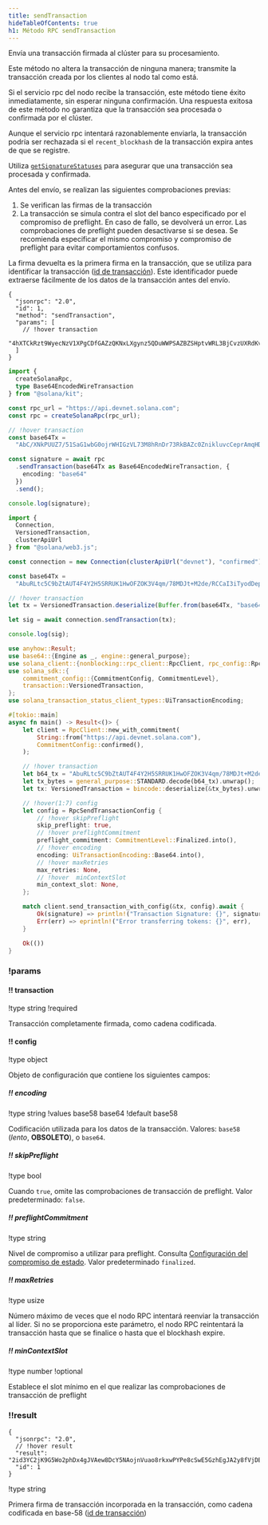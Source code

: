 ```yaml
---
title: sendTransaction
hideTableOfContents: true
h1: Método RPC sendTransaction
---
```


Envía una transacción firmada al clúster para su procesamiento.

Este método no altera la transacción de ninguna manera; transmite la transacción
creada por los clientes al nodo tal como está.

Si el servicio rpc del nodo recibe la transacción, este método tiene éxito
inmediatamente, sin esperar ninguna confirmación. Una respuesta exitosa de este
método no garantiza que la transacción sea procesada o confirmada por el
clúster.

Aunque el servicio rpc intentará razonablemente enviarla, la transacción podría
ser rechazada si el `recent_blockhash` de la transacción expira antes de que se
registre.

Utiliza [`getSignatureStatuses`](/docs/rpc/http/getsignaturestatuses) para
asegurar que una transacción sea procesada y confirmada.

Antes del envío, se realizan las siguientes comprobaciones previas:

1. Se verifican las firmas de la transacción
2. La transacción se simula contra el slot del banco especificado por el
   compromiso de preflight. En caso de fallo, se devolverá un error. Las
   comprobaciones de preflight pueden desactivarse si se desea. Se recomienda
   especificar el mismo compromiso y compromiso de preflight para evitar
   comportamientos confusos.

La firma devuelta es la primera firma en la transacción, que se utiliza para
identificar la transacción
([id de transacción](/docs/references/terminology#transaction-id)). Este
identificador puede extraerse fácilmente de los datos de la transacción antes
del envío.

<APIMethod>

```jsonc !!request curl
{
  "jsonrpc": "2.0",
  "id": 1,
  "method": "sendTransaction",
  "params": [
    // !hover transaction
    "4hXTCkRzt9WyecNzV1XPgCDfGAZzQKNxLXgynz5QDuWWPSAZBZSHptvWRL3BjCvzUXRdKvHL2b7yGrRQcWyaqsaBCncVG7BFggS8w9snUts67BSh3EqKpXLUm5UMHfD7ZBe9GhARjbNQMLJ1QD3Spr6oMTBU6EhdB4RD8CP2xUxr2u3d6fos36PD98XS6oX8TQjLpsMwncs5DAMiD4nNnR8NBfyghGCWvCVifVwvA8B8TJxE1aiyiv2L429BCWfyzAme5sZW8rDb14NeCQHhZbtNqfXhcp2tAnaAT"
  ]
}
```

```ts !!request title="Kit"
import {
  createSolanaRpc,
  type Base64EncodedWireTransaction
} from "@solana/kit";

const rpc_url = "https://api.devnet.solana.com";
const rpc = createSolanaRpc(rpc_url);

// !hover transaction
const base64Tx =
  "AbC/XNkPUUZ7/51SaG1wbG0ojrWHIGzVL73M8hRnDr73RkBAZc0ZnikluvcCeprAmqHDJrcPxPUbvEJMVBIiVQeAAQABAzfDSQC/GjcggrLsDpYz7jAlT+Gca846HqtFb8UQMM9cCWPIi4AX32PV8HrY7/1WgoRc3IATttceZsUMeQ1qx7UAAAAAAAAAAAAAAAAAAAAAAAAAAAAAAAAAAAAAAAAAAIgsVWEgMTiOYp63gTtuYGw+izfm6wKQdivpiXQBpNnYAQICAAEMAgAAAEBCDwAAAAAAAA==";

const signature = await rpc
  .sendTransaction(base64Tx as Base64EncodedWireTransaction, {
    encoding: "base64"
  })
  .send();

console.log(signature);
```

```ts !!request title="web3.js"
import {
  Connection,
  VersionedTransaction,
  clusterApiUrl
} from "@solana/web3.js";

const connection = new Connection(clusterApiUrl("devnet"), "confirmed");

const base64Tx =
  "AbuRLtc5C9bZtAUT4F4Y2H5SRRUK1HwOFZOK3V4qm/78MDJt+M2de/RCCaI3iTyodDepmrkUWbss0XRHS0lk5AOAAQABAzfDSQC/GjcggrLsDpYz7jAlT+Gca846HqtFb8UQMM9cCWPIi4AX32PV8HrY7/1WgoRc3IATttceZsUMeQ1qx7UAAAAAAAAAAAAAAAAAAAAAAAAAAAAAAAAAAAAAAAAAAD2dTRgcJmzcoGH1R3c2WqtHah2H19KvbC1p6BxLDqfoAQICAAEMAgAAAADKmjsAAAAAAA==";

// !hover transaction
let tx = VersionedTransaction.deserialize(Buffer.from(base64Tx, "base64"));

let sig = await connection.sendTransaction(tx);

console.log(sig);
```

```rs !!request title="Rust"
use anyhow::Result;
use base64::{Engine as _, engine::general_purpose};
use solana_client::{nonblocking::rpc_client::RpcClient, rpc_config::RpcSendTransactionConfig};
use solana_sdk::{
    commitment_config::{CommitmentConfig, CommitmentLevel},
    transaction::VersionedTransaction,
};
use solana_transaction_status_client_types::UiTransactionEncoding;

#[tokio::main]
async fn main() -> Result<()> {
    let client = RpcClient::new_with_commitment(
        String::from("https://api.devnet.solana.com"),
        CommitmentConfig::confirmed(),
    );

    // !hover transaction
    let b64_tx = "AbuRLtc5C9bZtAUT4F4Y2H5SRRUK1HwOFZOK3V4qm/78MDJt+M2de/RCCaI3iTyodDepmrkUWbss0XRHS0lk5AOAAQABAzfDSQC/GjcggrLsDpYz7jAlT+Gca846HqtFb8UQMM9cCWPIi4AX32PV8HrY7/1WgoRc3IATttceZsUMeQ1qx7UAAAAAAAAAAAAAAAAAAAAAAAAAAAAAAAAAAAAAAAAAAD2dTRgcJmzcoGH1R3c2WqtHah2H19KvbC1p6BxLDqfoAQICAAEMAgAAAADKmjsAAAAAAA==";
    let tx_bytes = general_purpose::STANDARD.decode(b64_tx).unwrap();
    let tx: VersionedTransaction = bincode::deserialize(&tx_bytes).unwrap();

    // !hover(1:7) config
    let config = RpcSendTransactionConfig {
        // !hover skipPreflight
        skip_preflight: true,
        // !hover preflightCommitment
        preflight_commitment: CommitmentLevel::Finalized.into(),
        // !hover encoding
        encoding: UiTransactionEncoding::Base64.into(),
        // !hover maxRetries
        max_retries: None,
        // !hover  minContextSlot
        min_context_slot: None,
    };

    match client.send_transaction_with_config(&tx, config).await {
        Ok(signature) => println!("Transaction Signature: {}", signature),
        Err(err) => eprintln!("Error transferring tokens: {}", err),
    }

    Ok(())
}
```

### !params

#### !! transaction

!type string
!required

Transacción completamente firmada, como cadena codificada.

#### !! config

!type object

Objeto de configuración que contiene los siguientes campos:

##### !! encoding

!type string
!values base58 base64
!default base58

Codificación utilizada para los datos de la transacción. Valores: `base58`
(_lento_, **OBSOLETO**), o `base64`.

##### !! skipPreflight

!type bool

Cuando `true`, omite las comprobaciones de transacción de preflight. Valor
predeterminado: `false`.

##### !! preflightCommitment

!type string

Nivel de compromiso a utilizar para preflight. Consulta
[Configuración del compromiso de estado](/docs/rpc#configuring-state-commitment).
Valor predeterminado `finalized`.

##### !! maxRetries

!type usize

Número máximo de veces que el nodo RPC intentará reenviar la transacción al
líder. Si no se proporciona este parámetro, el nodo RPC reintentará la
transacción hasta que se finalice o hasta que el blockhash expire.

##### !! minContextSlot

!type number
!optional

Establece el slot mínimo en el que realizar las comprobaciones de transacción de
preflight

### !!result

```jsonc !response
{
  "jsonrpc": "2.0",
  // !hover result
  "result": "2id3YC2jK9G5Wo2phDx4gJVAew8DcY5NAojnVuao8rkxwPYPe8cSwE5GzhEgJA2y8fVjDEo6iR6ykBvDxrTQrtpb",
  "id": 1
}
```

!type string

Primera firma de transacción incorporada en la transacción, como cadena
codificada en base-58
([id de transacción](/docs/references/terminology#transaction-id))

</APIMethod>
